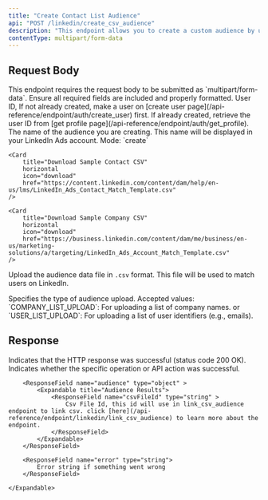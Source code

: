 ```yaml
---
title: "Create Contact List Audience"
api: "POST /linkedin/create_csv_audience"
description: "This endpoint allows you to create a custom audience by uploading a CSV file. The uploaded data is processed and matched against platform records to build a targeted audience for advertising purposes."
contentType: multipart/form-data
---
```


## Request Body

<Note>
	This endpoint requires the request body to be submitted as
	`multipart/form-data`. Ensure all required fields are included and properly
	formatted.
</Note>

<ParamField body="userId" type="string" required>
	User ID, If not already created, make a user on [create user
	page](/api-reference/endpoint/auth/create_user) first. If already created,
	retrieve the user ID from [get profile
	page](/api-reference/endpoint/auth/get_profile).
</ParamField>

<ParamField body="audienceName" type="string">
	The name of the audience you are creating. This name will be displayed in
	your LinkedIn Ads account.
</ParamField>

<ParamField body="mode" type="string" default="create">
	Mode: `create`
</ParamField>

<ParamField body="csv" type="file" required>

    <Card
        title="Download Sample Contact CSV"
    	horizontal
        icon="download"
        href="https://content.linkedin.com/content/dam/help/en-us/lms/LinkedIn_Ads_Contact_Match_Template.csv"
    />

    <Card
        title="Download Sample Company CSV"
    	horizontal
        icon="download"
        href="https://business.linkedin.com/content/dam/me/business/en-us/marketing-solutions/a/targeting/LinkedIn_Ads_Account_Match_Template.csv"
    />

Upload the audience data file in `.csv` format. This file will be used to match users on LinkedIn.

</ParamField>

<ParamField body="type" type="string" required>
	Specifies the type of audience upload. Accepted values:
	`COMPANY_LIST_UPLOAD`: For uploading a list of company names. or
	`USER_LIST_UPLOAD`: For uploading a list of user identifiers (e.g., emails).
</ParamField>

## Response

<ResponseField name="success" type="boolean">
	Indicates that the HTTP response was successful (status code 200 OK).
</ResponseField>

<ResponseField name="results" type="object" >
	<Expandable title="Audience Results">
		<ResponseField name="success" type="boolean" >
			Indicates whether the specific operation or API action was successful.
		</ResponseField>

        <ResponseField name="audience" type="object" >
            <Expandable title="Audience Results">
                <ResponseField name="csvFileId" type="string" >
                    Csv File Id, this id will use in link_csv_audience endpoint to link csv. click [here](/api-reference/endpoint/linkedin/link_csv_audience) to learn more about the endpoint.
                </ResponseField>
            </Expandable>
        </ResponseField>

        <ResponseField name="error" type="string">
    		Error string if something went wrong
    	</ResponseField>

    </Expandable>

</ResponseField>
